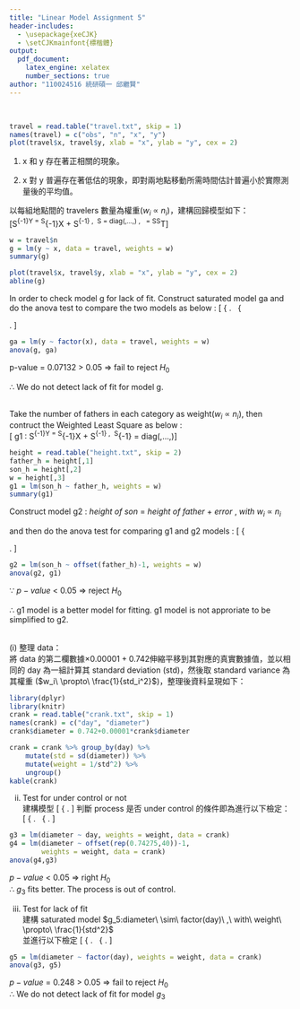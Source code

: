 ---
title: "Linear Model Assignment 5"
header-includes:
  - \usepackage{xeCJK}
  - \setCJKmainfont{標楷體}
output: 
  pdf_document:
    latex_engine: xelatex
    number_sections: true
author: "110024516 統研碩一 邱繼賢"
---
\textbf{Problem 1.}  
\textbf{a.}  
```{r}
travel = read.table("travel.txt", skip = 1)
names(travel) = c("obs", "n", "x", "y")
plot(travel$x, travel$y, xlab = "x", ylab = "y", cex = 2)
```


(1) x 和 y 存在著正相關的現象。

(2) x 對 y 普遍存在著低估的現象，即對兩地點移動所需時間估計普遍小於實際測量後的平均值。



\textbf{b.}
 以每組地點間的 travelers 數量為權重($w_i\ \propto\ n_i$)，建構回歸模型如下：
\[S^{-1}Y\ =\ S^{-1}X\beta\ +\ S^{-1}\epsilon\ ,\ \text{where}\ S\ =\ diag(\frac{1}{\sqrt{w_1}},...,\frac{1}{\sqrt{w_n}})\ ,\ \text{then}\ \Sigma\ =\ SS^T\]
```{r}
w = travel$n
g = lm(y ~ x, data = travel, weights = w)
summary(g)
```

```{r echo=FALSE}
plot(travel$x, travel$y, xlab = "x", ylab = "y", cex = 2)
abline(g)
```


\newpage
\textbf{c.}
 In order to check model g for lack of fit. Construct saturated model ga and do the anova test to compare the two models as below :
\[
\left\{
\begin{aligned}
&H_0:\text{g model fitted better}\\
&H_1:\text{ga model fitted better}
\end{aligned}
\right.\ \Longleftrightarrow\ 
\left\{
\begin{aligned}
&H_0:\text{g model is not lack of fit}\\
&H_1:\text{g model is lack of fit}
\end{aligned}
\right.
\]
```{r}
ga = lm(y ~ factor(x), data = travel, weights = w)
anova(g, ga)
```
p-value = $0.07132\ >\ 0.05\ \Rightarrow$ fail to reject $H_0$

$\therefore$ We do not detect lack of fit for model g.




\newpage
\textbf{Problem 2.}  
\textbf{a.}
 Take the number of fathers in each category as weight($w_i\ \propto\ n_i$), then contruct the Weighted Least Square as below :
\[\text{model}\ g1\ :\ S^{-1}Y\ =\ S^{-1}X\beta\ +\ S^{-1}\epsilon\ ,\ \text{where}\ S^{-1}\ =\ diag(\sqrt{w_1},...,\sqrt{w_n})\]

```{r}
height = read.table("height.txt", skip = 2)
father_h = height[,1]
son_h = height[,2]
w = height[,3]
g1 = lm(son_h ~ father_h, weights = w)
summary(g1)
```





\textbf{b.}
 Construct model g2 : $height\ of\ son\ =\ height\ of\ father\ +\ error\ ,\ with\ w_i\ \propto\ n_i$

and then do the anova test for comparing g1 and g2 models : 
\[
\left\{
\begin{aligned}
&H_0:\text{g2 model fits better}\\
&H_1:\text{g1 model fits better}
\end{aligned}
\right.
\]
```{r}
g2 = lm(son_h ~ offset(father_h)-1, weights = w)
anova(g2, g1)
```

$\because\ p-value\ <\ 0.05\ \Rightarrow\ \text{reject}\ H_0$

$\therefore$ g1 model is a better model for fitting. g1 model is not approriate to be simplified to g2.


\newpage
\textbf{Problem 3.}  
(i) 整理 data：  
將 data 的第二欄數據$\times0.00001+0.742$伸縮平移到其對應的真實數據值，並以相同的 day 為一組計算其 standard deviation (std)，然後取 standard variance 為其權重 ($w_i\ \propto\ \frac{1}{std_i^2}$)，整理後資料呈現如下：

```{r message=FALSE, warning=FALSE}
library(dplyr)
library(knitr)
crank = read.table("crank.txt", skip = 1)
names(crank) = c("day", "diameter")
crank$diameter = 0.742+0.00001*crank$diameter

crank = crank %>% group_by(day) %>% 
    mutate(std = sd(diameter)) %>% 
    mutate(weight = 1/std^2) %>% 
    ungroup()
kable(crank)
```


(ii) Test for under control or not  
建構模型
\[
\left\{
\begin{aligned}
&g_3:diameter\ =\ \beta_0\ +\ \beta_1\ day\ +\ \epsilon\ ,\ with\ weight\ \propto\ \frac{1}{std^2}\\
&g_4:diameter\ =\ 0.74275\ +\ \epsilon\ ,\ with\ weight\ \propto\ \frac{1}{std^2}
\end{aligned}
\right.
\]
判斷 process 是否 under control 的條件即為進行以下檢定：
\[
\left\{
\begin{aligned}
&H_0:\beta_0\ =\ 0.74275\ \ and\ \ \beta_1\ =\ 0\\
&H_1:\beta_0\ \neq\ 0.74275\ \ or\ \ \beta_1\ \neq\ 0
\end{aligned}
\right.\ \Leftrightarrow\ 
\left\{
\begin{aligned}
&H_0:g4\ \ fits\ \ better\\
&H_1:g3\ \ fits\ \ better
\end{aligned}
\right.
\]

```{r}
g3 = lm(diameter ~ day, weights = weight, data = crank)
g4 = lm(diameter ~ offset(rep(0.74275,40))-1, 
        weights = weight, data = crank)
anova(g4,g3)
```
$p-value\ <\ 0.05\ \Rightarrow$ right $H_0$  
$\therefore\ g_3$ fits better. The process is out of control. 


(iii) Test for lack of fit  
建構 saturated model $g_5:diameter\ \sim\ factor(day)\ ,\ with\ weight\ \propto\ \frac{1}{std^2}$  
並進行以下檢定
\[
\left\{
\begin{aligned}
&H_0:g_3\ fits\ better\\
&H_1:g_5\ fits\ better
\end{aligned}
\right.\ \Leftrightarrow\ 
\left\{
\begin{aligned}
&H_0:g_3\ is\ not\ lack\ of\ fit\\
&H_1:g_3\ is\ lack\ of\ fit
\end{aligned}
\right.
\]

```{r}
g5 = lm(diameter ~ factor(day), weights = weight, data = crank)
anova(g3, g5)
```
$p-value\ =\ 0.248\ >\ 0.05\ \Rightarrow$ fail to reject $H_0$  
$\therefore$ We do not detect lack of fit for model $g_3$




```{r}
```


```{r}
```


```{r}
```


```{r}
```


```{r}
```


```{r}
```


```{r}
```


```{r}
```


```{r}
```


```{r}
```


```{r}
```


```{r}
```


```{r}
```


```{r}
```

